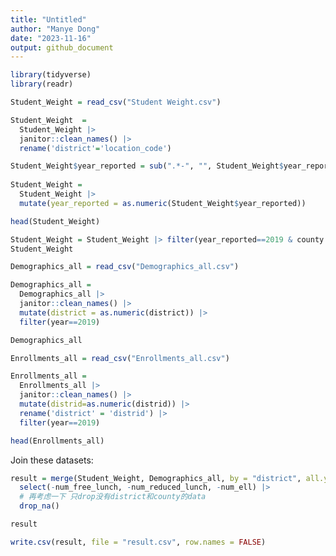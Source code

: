 ```yaml
---
title: "Untitled"
author: "Manye Dong"
date: "2023-11-16"
output: github_document
---
```

```r
library(tidyverse)
library(readr)
```

```r
Student_Weight = read_csv("Student Weight.csv")
```
```r
Student_Weight  = 
  Student_Weight |>
  janitor::clean_names() |>
  rename('district'='location_code')

Student_Weight$year_reported = sub(".*-", "", Student_Weight$year_reported)
  
Student_Weight = 
  Student_Weight |>
  mutate(year_reported = as.numeric(Student_Weight$year_reported))

head(Student_Weight)
```
```r
Student_Weight = Student_Weight |> filter(year_reported==2019 & county!='STATEWIDE (EXCLUDING NYC)') |> select(-region)
Student_Weight
```

```r
Demographics_all = read_csv("Demographics_all.csv")
```
```r
Demographics_all = 
  Demographics_all |> 
  janitor::clean_names() |>
  mutate(district = as.numeric(district)) |>
  filter(year==2019)

Demographics_all
```

```r
Enrollments_all = read_csv("Enrollments_all.csv")
```
```r
Enrollments_all = 
  Enrollments_all |>
  janitor::clean_names() |>
  mutate(distrid=as.numeric(distrid)) |>
  rename('district' = 'distrid') |>
  filter(year==2019)

head(Enrollments_all)
```
Join these datasets:
```r
result = merge(Student_Weight, Demographics_all, by = "district", all.y = TRUE) |>
  select(-num_free_lunch, -num_reduced_lunch, -num_ell) |>
  # 再考虑一下 只drop没有district和county的data
  drop_na()

result
```


```r
write.csv(result, file = "result.csv", row.names = FALSE)
```


